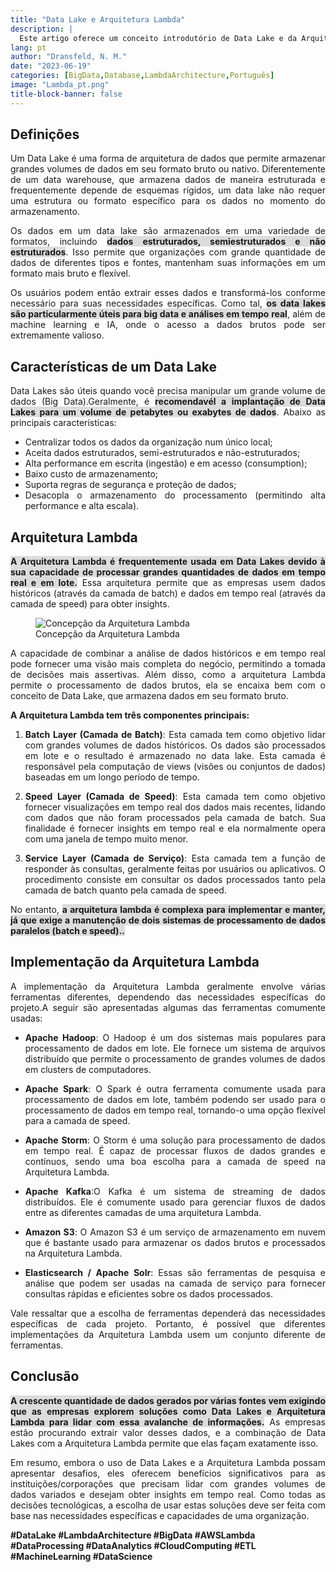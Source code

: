 ```yaml
---
title: "Data Lake e Arquitetura Lambda"
description: |
  Este artigo oferece um conceito introdutório de Data Lake e da Arquitetura Lambda, fundamentais no mundo da ciência de dados e da análise de big data.
lang: pt
author: "Dransfeld, N. M."
date: "2023-06-19"
categories: [BigData,Database,LambdaArchitecture,Português]
image: "Lambda_pt.png"
title-block-banner: false
---
```



## **Definições**


::: {style="text-align: justify;"}
Um Data Lake é uma forma de arquitetura de dados que permite armazenar grandes volumes de dados em seu formato bruto ou nativo. Diferentemente de um data warehouse, que armazena dados de maneira estruturada e frequentemente depende de esquemas rígidos, um data lake não requer uma estrutura ou formato específico para os dados no momento do armazenamento.

Os dados em um data lake são armazenados em uma variedade de formatos, incluindo [**dados estruturados, semiestruturados e não estruturados**]{style="background-color:#DCDCDC"}. Isso permite que organizações com grande quantidade de dados de diferentes tipos e fontes, mantenham suas informações em um formato mais bruto e flexível.

Os usuários podem então extrair esses dados e transformá-los conforme necessário para suas necessidades específicas. Como tal, [**os data lakes são particularmente úteis para big data e análises em tempo real**]{style="background-color:#DCDCDC"}, além de machine learning e IA, onde o acesso a dados brutos pode ser extremamente valioso.

## Características de um Data Lake

Data Lakes são úteis quando você precisa manipular um grande volume de dados (Big Data).Geralmente, é [**recomendavél a implantação de Data Lakes para um volume de petabytes ou exabytes de dados**]{style="background-color:#DCDCDC"}. Abaixo as principais características:

-   Centralizar todos os dados da organização num único local;
-   Aceita dados estruturados, semi-estruturados e não-estruturados;
-   Alta performance em escrita (ingestão) e em acesso (consumption);
-   Baixo custo de armazenamento;
-   Suporta regras de segurança e proteção de dados;
-   Desacopla o armazenamento do processamento (permitindo alta performance e alta escala).

## Arquitetura Lambda

[**A Arquitetura Lambda é frequentemente usada em Data Lakes devido à sua capacidade de processar grandes quantidades de dados em tempo real e em lote.**]{style="background-color:#DCDCDC"} Essa arquitetura permite que as empresas usem dados históricos (através da camada de batch) e dados em tempo real (através da camada de speed) para obter insights.

![Concepção da Arquitetura Lambda](Lambda_Architecture.png){fig-align="center"}

A capacidade de combinar a análise de dados históricos e em tempo real pode fornecer uma visão mais completa do negócio, permitindo a tomada de decisões mais assertivas. Além disso, como a arquitetura Lambda permite o processamento de dados brutos, ela se encaixa bem com o conceito de Data Lake, que armazena dados em seu formato bruto.

**A Arquitetura Lambda tem três componentes principais:**

1.  **Batch Layer (Camada de Batch)**: Esta camada tem como objetivo lidar com grandes volumes de dados históricos. Os dados são processados em lote e o resultado é armazenado no data lake. Esta camada é responsável pela computação de views (visões ou conjuntos de dados) baseadas em um longo período de tempo.

2.  **Speed Layer (Camada de Speed)**: Esta camada tem como objetivo fornecer visualizações em tempo real dos dados mais recentes, lidando com dados que não foram processados pela camada de batch. Sua finalidade é fornecer insights em tempo real e ela normalmente opera com uma janela de tempo muito menor.

3.  **Service Layer (Camada de Serviço)**: Esta camada tem a função de responder às consultas, geralmente feitas por usuários ou aplicativos. O procedimento consiste em consultar os dados processados tanto pela camada de batch quanto pela camada de speed.

No entanto, [**a arquitetura lambda é complexa para implementar e manter, já que exige a manutenção de dois sistemas de processamento de dados paralelos (batch e speed)..**]{style="background-color:#DCDCDC"}

## Implementação da Arquitetura Lambda

A implementação da Arquitetura Lambda geralmente envolve várias ferramentas diferentes, dependendo das necessidades específicas do projeto.A seguir são apresentadas algumas das ferramentas comumente usadas:

-   **Apache Hadoop**: O Hadoop é um dos sistemas mais populares para processamento de dados em lote. Ele fornece um sistema de arquivos distribuído que permite o processamento de grandes volumes de dados em clusters de computadores.

-   **Apache Spark**: O Spark é outra ferramenta comumente usada para processamento de dados em lote, também podendo ser usado para o processamento de dados em tempo real, tornando-o uma opção flexível para a camada de speed.

-   **Apache Storm**: O Storm é uma solução para processamento de dados em tempo real. É capaz de processar fluxos de dados grandes e contínuos, sendo uma boa escolha para a camada de speed na Arquitetura Lambda.

-   **Apache Kafka**:O Kafka é um sistema de streaming de dados distribuídos. Ele é comumente usado para gerenciar fluxos de dados entre as diferentes camadas de uma arquitetura Lambda.

-   **Amazon S3**: O Amazon S3 é um serviço de armazenamento em nuvem que é bastante usado para armazenar os dados brutos e processados na Arquitetura Lambda.

-   **Elasticsearch / Apache Solr**: Essas são ferramentas de pesquisa e análise que podem ser usadas na camada de serviço para fornecer consultas rápidas e eficientes sobre os dados processados.

Vale ressaltar que a escolha de ferramentas dependerá das necessidades específicas de cada projeto. Portanto, é possível que diferentes implementações da Arquitetura Lambda usem um conjunto diferente de ferramentas.

## Conclusão

[**A crescente quantidade de dados gerados por várias fontes vem exigindo que as empresas explorem soluções como Data Lakes e Arquitetura Lambda para lidar com essa avalanche de informações.**]{style="background-color:#DCDCDC"} As empresas estão procurando extrair valor desses dados, e a combinação de Data Lakes com a Arquitetura Lambda permite que elas façam exatamente isso.

Em resumo, embora o uso de Data Lakes e a Arquitetura Lambda possam apresentar desafios, eles oferecem benefícios significativos para as instituições/corporações que precisam lidar com grandes volumes de dados variados e desejam obter insights em tempo real. Como todas as decisões tecnológicas, a escolha de usar estas soluções deve ser feita com base nas necessidades específicas e capacidades de uma organização.
:::

**#DataLake #LambdaArchitecture #BigData #AWSLambda #DataProcessing #DataAnalytics #CloudComputing #ETL #MachineLearning #DataScience**
